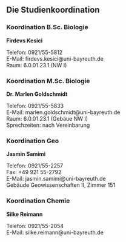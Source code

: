 ## Die Studienkoordination {#studienkoordination}

### Koordination B.Sc. Biologie {-}

**Firdevs Kesici**

Telefon: 0921/55-5812<br>
E-Mail: firdevs.kesici@uni-bayreuth.de<br>
Raum: 6.0.01.23.1 (NW I)<br>

### Koordination M.Sc. Biologie {-}

**Dr. Marlen Goldschmidt**

Telefon: 0921/55-5833<br>
E-Mail: marlen.goldschmidt@uni-bayreuth.de<br>
Raum: 6.0.01.23.1 (Gebäue NW I)<br>
Sprechzeiten: nach Vereinbarung

### Koordination Geo {-}

**Jasmin Samimi**

Telefon: 0921/55-2257<br>
Fax: +49 921 55-2792<br>
E-Mail: jasmin.samimi@uni-bayreuth.de<br>
Gebäude Geowissenschaften II, Zimmer 151

### Koordination Chemie {-}

**Silke Reimann**

Telefon: 0921/55-2054<br>
E-Mail: silke.reimann@uni-bayreuth.de